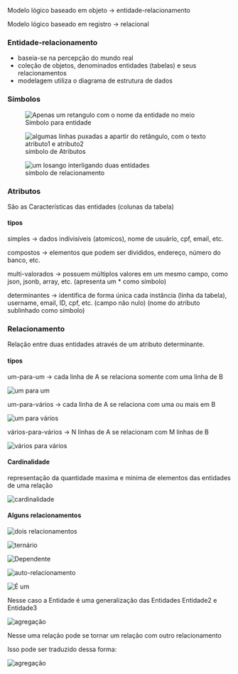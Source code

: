 






Modelo lógico baseado em objeto → entidade-relacionamento

Modelo lógico baseado em registro → relacional








### Entidade-relacionamento

-   baseia-se na percepção do mundo real
-   coleção de objetos, denominados entidades (tabelas) e seus
    relacionamentos
-   modelagem utiliza o diagrama de estrutura de dados








### **Símbolos**

<figure>
<img src="/image/image_171.png"
alt="Apenas um retangulo com o nome da entidade no meio" />
<figcaption>Símbolo para entidade</figcaption>
</figure>

<figure>
<img src="/image/image_172.png"
alt="algumas linhas puxadas a apartir do retângulo, com o texto atributo1 e atributo2" />
<figcaption>símbolo de Atributos</figcaption>
</figure>

<figure>
<img src="/image/image_173.png" alt="um losango interligando duas entidades" />
<figcaption>símbolo de relacionamento</figcaption>
</figure>








### Atributos

São as Características das entidades (colunas da tabela)

#### tipos

simples → dados indivisíveis (atomicos), nome de usuário, cpf, email,
etc.

compostos → elementos que podem ser divididos, endereço, número do
banco, etc.

multi-valorados → possuem múltiplos valores em um mesmo campo, como
json, jsonb, array, etc. (apresenta um \* como símbolo)

determinantes → identifica de forma única cada instância (linha da
tabela), username, email, ID, cpf, etc. (campo não nulo) (nome do
atributo sublinhado como símbolo)








### Relacionamento

Relação entre duas entidades através de um atributo determinante.

#### tipos

um-para-um → cada linha de A se relaciona somente com uma linha de B

![um para um](/image/image_174.png)

um-para-vários → cada linha de A se relaciona com uma ou mais em B

![um para vários](/image/image_175.png)

vários-para-vários → N linhas de A se relacionam com M linhas de B

![vários para vários](/image/image_176.png)

#### Cardinalidade

representação da quantidade maxima e minima de elementos das entidades
de uma relação

![cardinalidade](/image/image_177.png)

#### Alguns relacionamentos

![dois relacionamentos](/image/image_178.png)

![ternário](/image/image_179.png)

![Dependente](/image/image_180.png)

![auto-relacionamento](/image/image_181.png)

![É um](/image/image_182.png)

Nesse caso a Entidade é uma generalização das Entidades Entidade2 e
Entidade3

![agregação](/image/image_183.png)

Nesse uma relação pode se tornar um relação com outro relacionamento

Isso pode ser traduzido dessa forma:

![agregação](/image/image_184.png)


